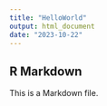 ```yaml
---
title: "HelloWorld"
output: html_document
date: "2023-10-22"
---
```




## R Markdown

This is a Markdown file.

